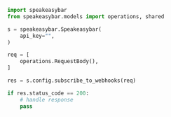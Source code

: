 ```python SubscribeToWebhooks.py
import speakeasybar
from speakeasybar.models import operations, shared

s = speakeasybar.Speakeasybar(
    api_key="",
)

req = [
    operations.RequestBody(),
]

res = s.config.subscribe_to_webhooks(req)

if res.status_code == 200:
    # handle response
    pass
```
